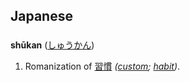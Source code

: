 == Japanese ==
=== {{Romaji}} ===
'''shūkan''' ([[しゅうかん]])

# Romanization of [[習慣]] ''([[custom]]; [[habit]])''.